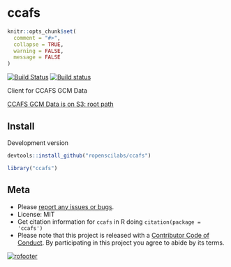 ccafs
=====

```r
knitr::opts_chunk$set(
  comment = "#>",
  collapse = TRUE,
  warning = FALSE,
  message = FALSE
)
```

[![Build Status](https://travis-ci.org/ropenscilabs/ccafs.svg?branch=master)](https://travis-ci.org/ropenscilabs/ccafs)
[![Build status](https://ci.appveyor.com/api/projects/status/713m66e8lxra8t7u?svg=true)](https://ci.appveyor.com/project/sckott/ccafs)

Client for CCAFS GCM Data

[CCAFS GCM Data is on S3: root path](http://cgiardata.s3.amazonaws.com)

## Install

Development version

```r
devtools::install_github("ropenscilabs/ccafs")
```

```r
library("ccafs")
```

## Meta

* Please [report any issues or bugs](https://github.com/ropenscilabs/ccafs/issues).
* License: MIT
* Get citation information for `ccafs` in R doing `citation(package = 'ccafs')`
* Please note that this project is released with a [Contributor Code of Conduct](CONDUCT.md). By participating in this project you agree to abide by its terms.

[![rofooter](http://ropensci.org/public_images/github_footer.png)](http://ropensci.org)

